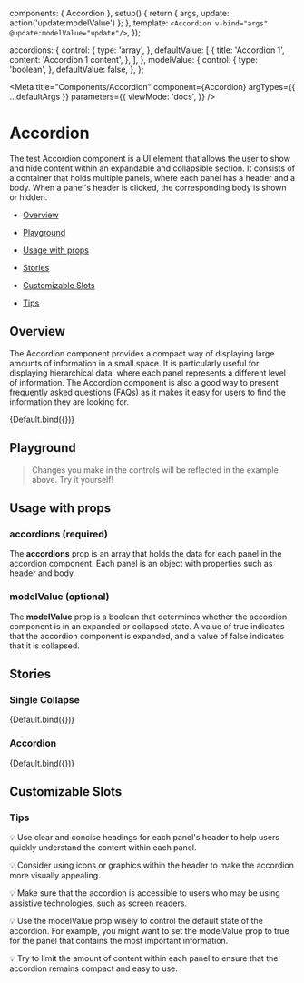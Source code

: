 
  components: { Accordion },
  setup() {
    return { args, update: action('update:modelValue') };
  },
  template: `<Accordion v-bind="args" @update:modelValue="update"/>`,
});

  accordions: {
    control: {
      type: 'array',
    },
    defaultValue: [
      {
        title: 'Accordion 1',
        content: 'Accordion 1 content',
      },
    ],
  },
  modelValue: {
    control: {
      type: 'boolean',
    },
    defaultValue: false,
  },
};

<Meta
  title="Components/Accordion"
  component={Accordion}
  argTypes={{ ...defaultArgs }}
  parameters={{
    viewMode: 'docs',
  }}
/>

# Accordion

The test Accordion component is a UI element that allows the user to show and hide content within an expandable and collapsible section. It consists of a container that holds multiple panels, where each panel has a header and a body. When a panel's header is clicked, the corresponding body is shown or hidden.

- [Overview](#overview)

- [Playground](#playground)

- [Usage with props](#usage)

- [Stories](#stories)

- [Customizable Slots](#customizable-slots)

- [Tips](#tips)

## Overview <a id="overview" />

The Accordion component provides a compact way of displaying large amounts of information in a small space. It is particularly useful for displaying hierarchical data, where each panel represents a different level of information. The Accordion component is also a good way to present frequently asked questions (FAQs) as it makes it easy for users to find the information they are looking for.

<Canvas withSource="open">
  <Story name="Overview" argTypes={{ ...Default.argTypes }} args={{}}>
    {Default.bind({})}
  </Story>
</Canvas>

## Playground <a id="playground" />

> Changes you make in the controls will be reflected in the example above. Try it yourself!

<ArgsTable story="Overview" exclude={/^(default|update.*)$/} />

## Usage with props <a id="usage" />

### accordions (required)

The **accordions** prop is an array that holds the data for each panel in the accordion component. Each panel is an object with properties such as header and body.

### modelValue (optional)

The **modelValue** prop is a boolean that determines whether the accordion component is in an expanded or collapsed state. A value of true indicates that the accordion component is expanded, and a value of false indicates that it is collapsed.

## Stories <a id="stories" />

### Single Collapse

<Canvas withSource="open">
  <Story name="Single Collapse" argTypes={{ ...Default.argTypes }} args={{}}>
    {Default.bind({})}
  </Story>
</Canvas>

### Accordion

<Canvas withSource="open">
  <Story
    name="Accordion"
    argTypes={{ ...Default.argTypes }}
    args={{
      accordions: [
        {
          title: 'Accordion 1',
          content: 'Accordion 1 content',
          isExpanded: true,
        },
        {
          title: 'Accordion 2',
          content: 'Accordion 2 content',
        },
        {
          title: 'Accordion 3',
          content: 'Accordion 3 content',
        },
        {
          title: 'Accordion 4',
          content: 'Accordion 4 content',
          isDisabled: true,
        },
      ],
    }}
  >
    {Default.bind({})}
  </Story>
</Canvas>

## Customizable Slots <a id="customizable-slots" />

### Tips <a id="tips" />

💡 Use clear and concise headings for each panel's header to help users quickly understand the content within each panel.

💡 Consider using icons or graphics within the header to make the accordion more visually appealing.

💡 Make sure that the accordion is accessible to users who may be using assistive technologies, such as screen readers.

💡 Use the modelValue prop wisely to control the default state of the accordion. For example, you might want to set the modelValue prop to true for the panel that contains the most important information.

💡 Try to limit the amount of content within each panel to ensure that the accordion remains compact and easy to use.
